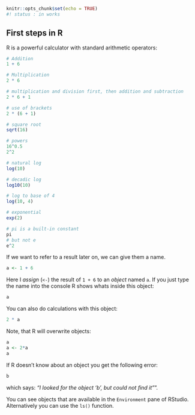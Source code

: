 ```r
knitr::opts_chunk$set(echo = TRUE)
#! status : in works
```

## First steps in R

R is a powerful calculator with standard arithmetic operators:

```r
# Addition
1 + 6
```

```r
# Multiplication
2 * 6
```

```r
# multiplication and division first, then addition and subtraction
2 * 6 + 1
```

```r
# use of brackets
2 * (6 + 1)
```

```r
# square root
sqrt(16)
```

```r
# powers
16^0.5
2^2
```

```r
# natural log
log(10)
```

```r
# decadic log
log10(10)
```

```r
# log to base of 4
log(10, 4)
```

```r
# exponential
exp(2)
```

```r
# pi is a built-in constant
pi
# but not e
e^2
```








If we want to refer to a result later on, we can give them a name.

```r
a <- 1 + 6
```

Here I *assign* (`<-`) the result of `1 + 6` to an *object* named `a`.
If you just type the name into the console R shows whats inside this object:

```r
a
```

You can also do calculations with this object:

```r
2 * a
```

Note, that R will overwrite objects:
```r
a
a <- 2*a
a
```

If R doesn't know about an object you get the following error:
```r
b
```

which says: *"I looked for the object 'b', but could not find it"*".

You can see objects that are available in the `Environment` pane of RStudio. Alternatively you can use the `ls()` function.


